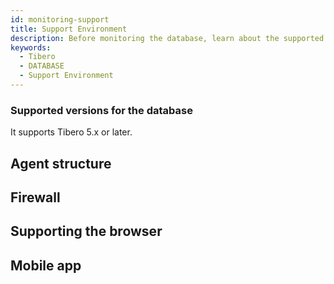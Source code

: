 ```yaml
---
id: monitoring-support
title: Support Environment
description: Before monitoring the database, learn about the supported database types.
keywords:
  - Tibero
  - DATABASE
  - Support Environment
---
```



<Desc name='Tibero' />

### Supported versions for the database

It supports Tibero 5.x or later.


<DBsupportNote />

## Agent structure


<Dbsupportenvagentconstruction />

## Firewall


<Proxy />

## Supporting the browser


<Supportedbrowser />

## Mobile app


<Mobileapp />

